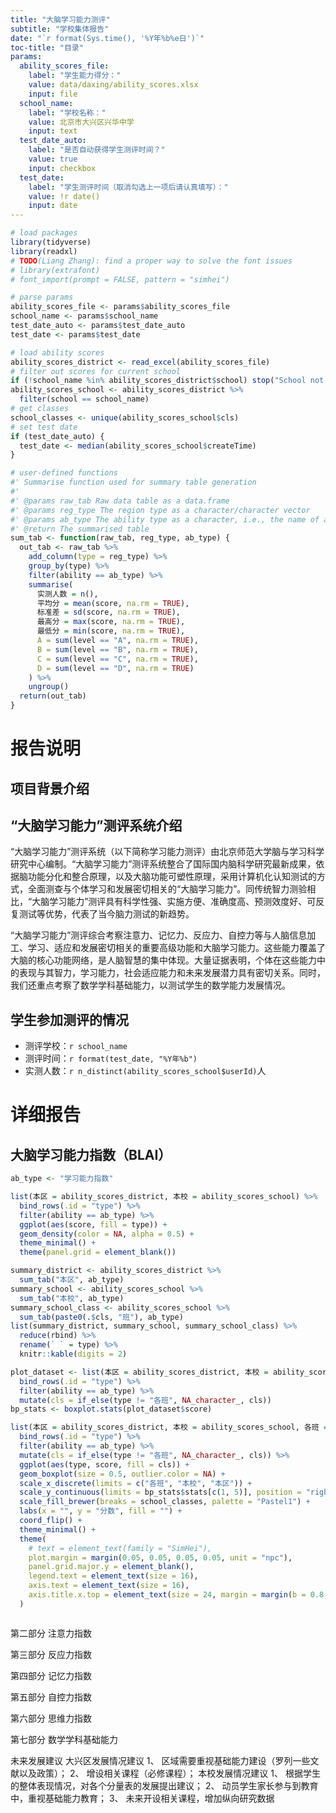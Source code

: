 ```yaml
---
title: "大脑学习能力测评"
subtitle: "学校集体报告"
date: "`r format(Sys.time(), '%Y年%b%e日')`"
toc-title: "目录"
params:
  ability_scores_file:
    label: "学生能力得分："
    value: data/daxing/ability_scores.xlsx
    input: file
  school_name:
    label: "学校名称："
    value: 北京市大兴区兴华中学
    input: text
  test_date_auto:
    label: "是否自动获得学生测评时间？"
    value: true
    input: checkbox
  test_date:
    label: "学生测评时间（取消勾选上一项后请认真填写）："
    value: !r date()
    input: date
---
```


```r
# load packages
library(tidyverse)
library(readxl)
# TODO(Liang Zhang): find a proper way to solve the font issues
# library(extrafont)
# font_import(prompt = FALSE, pattern = "simhei")

# parse params
ability_scores_file <- params$ability_scores_file
school_name <- params$school_name
test_date_auto <- params$test_date_auto
test_date <- params$test_date

# load ability scores
ability_scores_district <- read_excel(ability_scores_file)
# filter out scores for current school
if (!school_name %in% ability_scores_district$school) stop("School not found!")
ability_scores_school <- ability_scores_district %>%
  filter(school == school_name)
# get classes
school_classes <- unique(ability_scores_school$cls)
# set test date
if (test_date_auto) {
  test_date <- median(ability_scores_school$createTime)
}

# user-defined functions
#' Summarise function used for summary table generation
#'
#' @params raw_tab Raw data table as a data.frame
#' @params reg_type The region type as a character/character vector
#' @params ab_type The ability type as a character, i.e., the name of ability
#' @return The summarised table
sum_tab <- function(raw_tab, reg_type, ab_type) {
  out_tab <- raw_tab %>% 
    add_column(type = reg_type) %>% 
    group_by(type) %>%
    filter(ability == ab_type) %>% 
    summarise(
      实测人数 = n(),
      平均分 = mean(score, na.rm = TRUE),
      标准差 = sd(score, na.rm = TRUE),
      最高分 = max(score, na.rm = TRUE),
      最低分 = min(score, na.rm = TRUE),
      A = sum(level == "A", na.rm = TRUE),
      B = sum(level == "B", na.rm = TRUE),
      C = sum(level == "C", na.rm = TRUE),
      D = sum(level == "D", na.rm = TRUE)
    ) %>% 
    ungroup()
  return(out_tab)
}
```

# 报告说明

<!-- 使用没有序号的格式 -->
## 项目背景介绍

<!-- 本次测试基于什么背景下进行实施 （可以跟协同中心要 -->
<!-- 共施测多少个学校，多少学生 -->

<!-- 使用没有序号的格式 -->
## “大脑学习能力”测评系统介绍

“大脑学习能力”测评系统（以下简称学习能力测评）由北京师范大学脑与学习科学研究中心编制。“大脑学习能力”测评系统整合了国际国内脑科学研究最新成果，依据脑功能分化和整合原理，以及大脑功能可塑性原理，采用计算机化认知测试的方式，全面测查与个体学习和发展密切相关的“大脑学习能力”。同传统智力测验相比，“大脑学习能力”测评具有科学性强、实施方便、准确度高、预测效度好、可反复测试等优势，代表了当今脑力测试的新趋势。

“大脑学习能力”测评综合考察注意力、记忆力、反应力、自控力等与人脑信息加工、学习、适应和发展密切相关的重要高级功能和大脑学习能力。这些能力覆盖了大脑的核心功能网络，是人脑智慧的集中体现。大量证据表明，个体在这些能力中的表现与其智力，学习能力，社会适应能力和未来发展潜力具有密切关系。同时，我们还重点考察了数学学科基础能力，以测试学生的数学能力发展情况。

<!-- 使用没有序号的格式 -->
## 学生参加测评的情况

* 测评学校：`r school_name`
* 测评时间：`r format(test_date, "%Y年%b")`
* 实测人数：`r n_distinct(ability_scores_school$userId)`人

# 详细报告

## 大脑学习能力指数（BLAI）

```r
ab_type <- "学习能力指数"
```

<!-- 本校和本区的BLAI指数分布对比 -->
```r
list(本区 = ability_scores_district, 本校 = ability_scores_school) %>%
  bind_rows(.id = "type") %>%
  filter(ability == ab_type) %>%
  ggplot(aes(score, fill = type)) +
  geom_density(color = NA, alpha = 0.5) +
  theme_minimal() +
  theme(panel.grid = element_blank())
```

<!-- 本区、本校和本校各班的描述性统计表 -->
```r
summary_district <- ability_scores_district %>%
  sum_tab("本区", ab_type)
summary_school <- ability_scores_school %>% 
  sum_tab("本校", ab_type)
summary_school_class <- ability_scores_school %>% 
  sum_tab(paste0(.$cls, "班"), ab_type)
list(summary_district, summary_school, summary_school_class) %>% 
  reduce(rbind) %>% 
  rename(` ` = type) %>% 
  knitr::kable(digits = 2)
```

```r
plot_dataset <- list(本区 = ability_scores_district, 本校 = ability_scores_school, 各班 = ability_scores_school) %>%
  bind_rows(.id = "type") %>% 
  filter(ability == ab_type) %>% 
  mutate(cls = if_else(type != "各班", NA_character_, cls))
bp_stats <- boxplot.stats(plot_dataset$score)
```

<!-- 本区、本校和本校各班的箱型图 -->
```r
list(本区 = ability_scores_district, 本校 = ability_scores_school, 各班 = ability_scores_school) %>%
  bind_rows(.id = "type") %>% 
  filter(ability == ab_type) %>% 
  mutate(cls = if_else(type != "各班", NA_character_, cls)) %>% 
  ggplot(aes(type, score, fill = cls)) +
  geom_boxplot(size = 0.5, outlier.color = NA) +
  scale_x_discrete(limits = c("各班", "本校", "本区")) +
  scale_y_continuous(limits = bp_stats$stats[c(1, 5)], position = "right") +
  scale_fill_brewer(breaks = school_classes, palette = "Pastel1") +
  labs(x = "", y = "分数", fill = "") +
  coord_flip() +
  theme_minimal() +
  theme(
    # text = element_text(family = "SimHei"),
    plot.margin = margin(0.05, 0.05, 0.05, 0.05, unit = "npc"),
    panel.grid.major.y = element_blank(),
    legend.text = element_text(size = 16),
    axis.text = element_text(size = 16),
    axis.title.x.top = element_text(size = 24, margin = margin(b = 0.8, unit = "npc"))
  )
```

<!-- 本区、本校和本校各班学生各个水平上的人数比例 -->
```r

```

第二部分 注意力指数

第三部分 反应力指数

第四部分 记忆力指数

第五部分 自控力指数

第六部分 思维力指数

第七部分 数学学科基础能力


未来发展建议
大兴区发展情况建议
1、	区域需要重视基础能力建设（罗列一些文献以及政策）；
2、	增设相关课程（必修课程）；
本校发展情况建议
1、	根据学生的整体表现情况，对各个分量表的发展提出建议；
2、	动员学生家长参与到教育中，重视基础能力教育；
3、	未来开设相关课程，增加纵向研究数据
